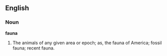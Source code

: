 ==English==

===Noun===

'''fauna'''

#The animals of any given area or epoch; as, the fauna of America; fossil fauna; recent fauna.